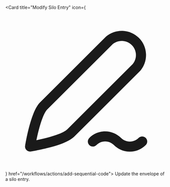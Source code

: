 <Card title="Modify Silo Entry" 
  icon={<svg viewBox="0 0 16 16" fill="none" xmlns="http://www.w3.org/2000/svg"><path fill-rule="evenodd" clip-rule="evenodd" d="M11.6519 2.07006C11.0512 2.04275 10.462 2.24097 10 2.62582C9.98837 2.63551 9.97718 2.64573 9.96646 2.65645L3.44646 9.17645C3.1604 9.46251 2.94062 9.90118 2.76997 10.3312C2.59323 10.7765 2.44469 11.2776 2.32574 11.7406C2.20633 12.2054 2.11423 12.6418 2.05204 12.9614C2.02089 13.1214 1.99711 13.2529 1.98104 13.3447C1.97301 13.3907 1.9669 13.4268 1.96275 13.4517L1.95801 13.4804L1.95676 13.4881L1.95641 13.4903L1.95631 13.4909L1.95627 13.4912C1.95626 13.4912 1.95625 13.4913 2.45002 13.57L1.95625 13.4913C1.93103 13.6495 1.98317 13.8103 2.09646 13.9236C2.20976 14.0368 2.37049 14.089 2.52871 14.0638L2.45002 13.57C2.52871 14.0638 2.52878 14.0638 2.52885 14.0637L2.52907 14.0637L2.52971 14.0636L2.53188 14.0633L2.53962 14.062L2.56836 14.0573C2.59323 14.0531 2.62933 14.047 2.67528 14.039C2.76715 14.0229 2.89859 13.9991 3.05866 13.968C3.37825 13.9058 3.81463 13.8137 4.27943 13.6943C4.74243 13.5753 5.2435 13.4268 5.68883 13.2501C6.11884 13.0794 6.55751 12.8596 6.84357 12.5736L13.3636 6.05355C13.3743 6.04284 13.3845 6.03165 13.3942 6.02C13.779 5.55798 13.9773 4.96878 13.95 4.3681C13.9226 3.76741 13.6718 3.19864 13.2466 2.77345C12.8214 2.34826 12.2526 2.09738 11.6519 2.07006ZM3.29429 11.9894C3.20501 12.337 3.13142 12.6695 3.07503 12.945C3.35053 12.8886 3.68306 12.815 4.03061 12.7257C4.4726 12.6122 4.92904 12.4757 5.31996 12.3206C5.7262 12.1594 6.00253 12.0004 6.13646 11.8664L12.6392 5.36374C12.8556 5.09593 12.9666 4.75796 12.951 4.41352C12.935 4.06209 12.7882 3.72932 12.5395 3.48056C12.2907 3.23179 11.9579 3.08501 11.6065 3.06903C11.2621 3.05337 10.9241 3.16445 10.6563 3.38085L4.15357 9.88355C4.01963 10.0175 3.86067 10.2938 3.69945 10.7001C3.5443 11.091 3.40784 11.5474 3.29429 11.9894ZM11.4736 12.7164C10.5997 11.8426 9.19112 11.8388 8.32384 12.7191C8.13003 12.9158 8.13237 13.2323 8.32907 13.4262C8.52578 13.62 8.84235 13.6176 9.03616 13.4209C9.50888 12.9411 10.2802 12.9374 10.7664 13.4236C11.6417 14.2988 13.0483 14.2988 13.9236 13.4236C14.1188 13.2283 14.1188 12.9117 13.9236 12.7164C13.7283 12.5212 13.4117 12.5212 13.2164 12.7164C12.7317 13.2012 11.9583 13.2012 11.4736 12.7164Z" fill="currentColor" /></svg>} href="/workflows/actions/add-sequential-code">
  Update the envelope of a silo entry.
</Card>